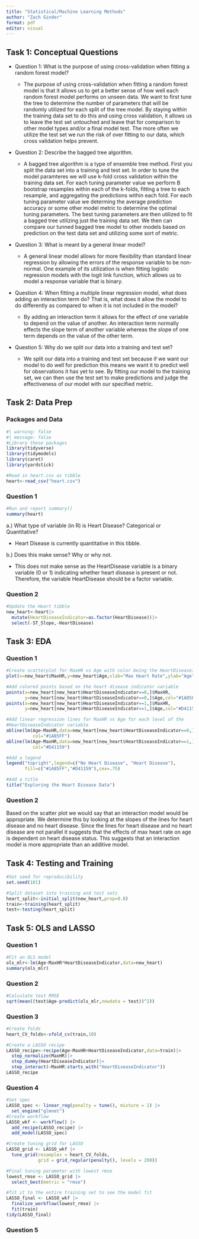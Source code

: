 ```yaml
---
title: "Statistical/Machine Learning Methods"
author: "Zach Ginder"
format: pdf
editor: visual
---
```


## Task 1: Conceptual Questions

-   Question 1: What is the purpose of using cross-validation when fitting a random forest model?

    -   The purpose of using cross-validation when fitting a random forest model is that it allows us to get a better sense of how well each random forest model performs on unseen data. We want to first tune the tree to determine the number of parameters that will be randomly utilized for each split of the tree model. By staying within the training data set to do this and using cross validation, it allows us to leave the test set untouched and leave that for comparison to other model types and/or a final model test. The more often we utilize the test set we run the risk of over fitting to our data, which cross validation helps prevent.

-   Question 2: Describe the bagged tree algorithm.

    -   A bagged tree algorithm is a type of ensemble tree method. First you split the data set into a training and test set. In order to tune the model paramteres we will use k-fold cross validation within the training data set. For each tuning parameter value we perform B bootstrap resamples within each of the k-folds, fitting a tree to each resample, and aggregating the predictions within each fold. For each tuning parameter value we determing the average prediction accuracy or some other model metric to determine the optimal tuning parameters. The best tuning parameters are then utilized to fit a bagged tree utilizing just the training data set. We then can compare our tunned bagged tree model to other models based on prediction on the test data set and utilizing some sort of metric.

-   Question 3: What is meant by a general linear model?

    -   A general linear model allows for more flexibility than standard linear regression by allowing the errors of the response variable to be non-normal. One example of its utilization is when fitting logistic regression models with the logit link function, which allows us to model a response variable that is binary.

-   Question 4: When fitting a multiple linear regression model, what does adding an interaction term do? That is, what does it allow the model to do differently as compared to when it is not included in the model?

    -   By adding an interaction term it allows for the effect of one variable to depend on the value of another. An interaction term normally effects the slope term of another variable whereas the slope of one term depends on the value of the other term.

-   Question 5: Why do we split our data into a training and test set?

    -   We split our data into a training and test set because if we want our model to do well for prediction this means we want it to predict well for observations it has yet to see. By fitting our model to the training set, we can then use the test set to make predictions and judge the effectiveness of our model with our specified metric.

## Task 2: Data Prep

### Packages and Data

```r
#| warning: false
#| message: false
#Library these packages
library(tidyverse)
library(tidymodels)
library(caret)
library(yardstick)

#Read in heart.csv as tibble
heart<-read_csv("heart.csv")
```

### Question 1

```r
#Run and report summary()
summary(heart)
```

a.) What type of variable (in R) is Heart Disease? Categorical or Quantitative?

-   Heart Disease is currently quantitative in this tibble.

b.) Does this make sense? Why or why not.

-   This does not make sense as the HeartDisease variable is a binary variable (0 or 1) indicating whether heart disease is present or not. Therefore, the variable HeartDisease should be a factor variable.

### Question 2

```r
#Update the Heart tibble
new_heart<-heart|>
  mutate(HeartDiseaseIndicator=as.factor(HeartDisease))|>
  select(-ST_Slope,-HeartDisease)
```

## Task 3: EDA

### Question 1

```r
#Create scatterplot for MaxHR vs Age with color being the HeartDiseaseIndicator
plot(x=new_heart$MaxHR,y=new_heart$Age,xlab="Max Heart Rate",ylab="Age")

#Add colored points based on the heart disease indicator variable
points(x=new_heart[new_heart$HeartDiseaseIndicator==0,]$MaxHR,
       y=new_heart[new_heart$HeartDiseaseIndicator==0,]$Age,col="#1A85FF")
points(x=new_heart[new_heart$HeartDiseaseIndicator==1,]$MaxHR,
       y=new_heart[new_heart$HeartDiseaseIndicator==1,]$Age,col="#D41159")

#Add linear regression lines for MaxHR vs Age for each level of the
#HeartDiseaseIndicator variable
abline(lm(Age~MaxHR,data=new_heart[new_heart$HeartDiseaseIndicator==0,]),
          col="#1A85FF")
abline(lm(Age~MaxHR,data=new_heart[new_heart$HeartDiseaseIndicator==1,]),
          col="#D41159")

#Add a legend
legend("topright",legend=c("No Heart Disease", "Heart Disease"),
       fill=c("#1A85FF","#D41159"),cex=.75)

#Add a title
title("Exploring the Heart Disease Data")
```

### Question 2

Based on the scatter plot we would say that an interaction model would be appropriate. We determine this by looking at the slopes of the lines for heart disease and no heart disease. Since the lines for heart disease and no heart disease are not parallel it suggests that the effects of max heart rate on age is dependent on heart disease status. This suggests that an interaction model is more appropriate than an additive model.

## Task 4: Testing and Training

```r
#Set seed for reproducibility
set.seed(101)

#Split dataset into training and test sets
heart_split<-initial_split(new_heart,prop=0.8)
train<-training(heart_split)
test<-testing(heart_split)
```

## Task 5: OLS and LASSO

### Question 1

```r
#Fit an OLS model
ols_mlr<-lm(Age~MaxHR*HeartDiseaseIndicator,data=new_heart)
summary(ols_mlr)
```

### Question 2

```r
#Calculate test RMSE
sqrt(mean((test$Age-predict(ols_mlr,newdata = test))^2))
```

### Question 3

```r
#Create folds
heart_CV_folds<-vfold_cv(train,10)

#Create a LASSO recipe
LASSO_recipe<-recipe(Age~MaxHR+HeartDiseaseIndicator,data=train)|>
  step_normalize(MaxHR)|>
  step_dummy(HeartDiseaseIndicator)|>
  step_interact(~MaxHR:starts_with("HeartDiseaseIndicator"))
LASSO_recipe
```

### Question 4

```r
#Set spec
LASSO_spec <- linear_reg(penalty = tune(), mixture = 1) |>
  set_engine("glmnet")
#Create workflow
LASSO_wkf <- workflow() |>
  add_recipe(LASSO_recipe) |>
  add_model(LASSO_spec)

#Create tuning grid for LASSO
LASSO_grid <- LASSO_wkf |>
  tune_grid(resamples = heart_CV_folds,
            grid = grid_regular(penalty(), levels = 200)) 

#Final tuning parameter with lowest rmse
lowest_rmse <- LASSO_grid |>
  select_best(metric = "rmse")

#fit it to the entire training set to see the model fit
LASSO_final <- LASSO_wkf |>
  finalize_workflow(lowest_rmse) |>
  fit(train)
tidy(LASSO_final)

```

### Question 5
